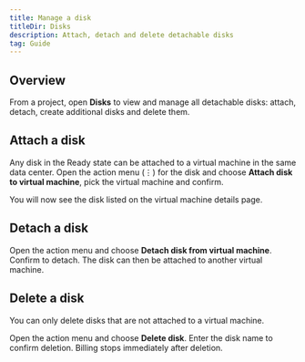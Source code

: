 ```yaml
---
title: Manage a disk
titleDir: Disks
description: Attach, detach and delete detachable disks
tag: Guide
---
```


## Overview

From a project, open **Disks** to view and manage all detachable disks: attach, detach, create additional disks and delete them.

## Attach a disk

Any disk in the Ready state can be attached to a virtual machine in the same data center. Open the action menu (⋮) for the disk and choose **Attach disk to virtual machine**, pick the virtual machine and confirm.

You will now see the disk listed on the virtual machine details page.

## Detach a disk

Open the action menu and choose **Detach disk from virtual machine**. Confirm to detach. The disk can then be attached to another virtual machine.

## Delete a disk

<Note>
You can only delete disks that are not attached to a virtual machine.
</Note>

Open the action menu and choose **Delete disk**. Enter the disk name to confirm deletion. Billing stops immediately after deletion.

